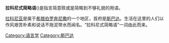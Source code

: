'''拉科尼式简略语'''({{lang-en|'''laconic phrase'''}})是指言简意赅或是简略到不够礼貌的用语。

[[拉科尼亚|拉科尼亚]]是属于[[希腊|希腊]][[伯罗奔尼撒_(大区)|伯罗奔尼撒]]的一个地区，首府是[[斯巴达|斯巴达]]。生活在这里的人们以作风艰苦朴素和说话不拖泥带水而闻名。“拉科尼式简略语”一词由此而来。

{{Language-stub}}
[[Category:语言学|Category:语言学]]
[[Category:斯巴达|Category:斯巴达]]